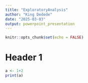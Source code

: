 ```yaml
---
title: "ExploratoryAnalysis"
author: "King Dedede"
date: "2025-03-03"
output: powerpoint_presentation
---
```


```r
knitr::opts_chunk$set(echo = FALSE)
```

# Header 1 
```r
a <- 1+2
print(a)
```

